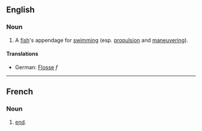== English ==
=== Noun ===

# A [[fish]]'s appendage for [[swim]]ming (esp. [[propulsion]] and [[maneuver]]ing).

==== Translations ====

* German: [[Flosse]] ''f''

----
== French ==

=== Noun ===

# [[end]].